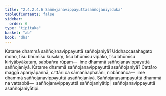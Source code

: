```yaml
---
title: "2.4.2.4.6 Saññojanavippayuttasaññojaniyaduka"
tableOfContents: false
sidebar:
  order: 6
type: "tipitaka"
basket: "ab"
book: "dhs"
---
```



<DynamicBreadcrumb />

<Division number="1487" book="dhs">

<Paragraph number="2198" book="dhs">
Katame dhammā saññojanavippayuttā saññojaniyā? Uddhaccasahagato moho, tīsu bhūmīsu kusalaṃ, tīsu bhūmīsu vipāko, tīsu bhūmīsu kiriyābyākataṃ, sabbañca rūpaṃ—  ime dhammā saññojanavippayuttā saññojaniyā.
</Paragraph>

</Division>
<Division number="1488" book="dhs">

<Paragraph number="2199" book="dhs">
Katame dhammā saññojanavippayuttā asaññojaniyā? Cattāro maggā apariyāpannā, cattāri ca sāmaññaphalāni, nibbānañca—  ime dhammā saññojanavippayuttā asaññojaniyā. Saññojanasampayuttā dhammā na vattabbā—  saññojanavippayuttā saññojaniyātipi, saññojanavippayuttā asaññojaniyātipi.
</Paragraph>
</Division>